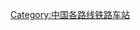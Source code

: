 {{Catnav|页面分类|各种主题的页面分类|按国家分类|各国建筑|各国铁路车站|中国铁路车站|中国铁路车站 (按路线)}}
{{Catnav|页面分类|各种主题的页面分类|按国家分类|各国交通|各国铁路车站|中国铁路车站|中国铁路车站 (按路线)}}

{{Catmore|敦白客运专线}}

[[Category:中国各路线铁路车站|Category:中国各路线铁路车站]]